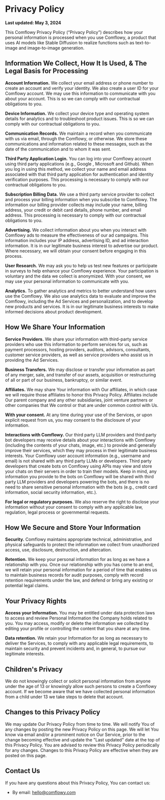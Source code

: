 # Privacy Policy

**Last updated: May 3, 2024**

This Comflowy Privacy Policy (“Privacy Policy”) describes how your personal information is processed when you use Comflowy, a product that uses AI models like Stable Diffusion to realize functions such as text-to-image and image-to-image generation.

## Information We Collect, How It Is Used, & The Legal Basis for Processing

**Account Information.** We collect your email address or phone number to create an account and verify your identity. We also create a user ID for your Comflowy account. We may use this information to communicate with you about your account. This is so we can comply with our contractual obligations to you.

**Device Information.** We collect your device type and operating system details for analytics and to troubleshoot product issues. This is so we can comply with our contractual obligations to you.

**Communication Records.** We maintain a record when you communicate with us via email, through the Comflowy, or otherwise. We store these communications and information related to these messages, such as the date of the communication and to whom it was sent.

**Third Party Application Login.** You can log into your Comflowy account using third party applications (e.g., Google , Microsoft and Github). When you log in using this method, we collect your name and email address associated with that third party application for authentication and identity verification purposes. This processing is necessary to comply with our contractual obligations to you.

**Subscription Billing Data.** We use a third party service provider to collect and process your billing information when you subscribe to Comflowy. The information our billing provider collects may include your name, billing address, your credit or debit card details, phone number, and email address. This processing is necessary to comply with our contractual obligations to you.

**Advertising.** We collect information about you when you interact with Comflowy ads to measure the effectiveness of our ad campaigns. This information includes your IP address, advertising ID, and ad interaction information. It is in our legitimate business interest to advertise our product. Where necessary, we will obtain your consent before engaging in this process.

**User Research.** We may ask you to help us test new features or participate in surveys to help enhance your Comflowy experience. Your participation is voluntary and the data we collect is anonymized. With your consent, we may use your personal information to communicate with you.

**Analytics.** To gather analytics and metrics to better understand how users use the Comflowy. We also use analytics data to evaluate and improve the Comflowy, including the Ad Services and personalization, and to develop new products and services. It is in our legitimate business interests to make informed decisions about product development.

## How We Share Your Information

**Service Providers.** We share your information with third-party service providers who use this information to perform services for us, such as payment processors, hosting providers, auditors, advisors, consultants, customer service providers, as well as service providers who assist us in providing the Ad Services.

**Business Transfers.** We may disclose or transfer your information as part of any merger, sale, and transfer of our assets, acquisition or restructuring of all or part of our business, bankruptcy, or similar event.

**Affiliates.** We may share Your information with Our affiliates, in which case we will require those affiliates to honor this Privacy Policy. Affiliates include Our parent company and any other subsidiaries, joint venture partners or other companies that We control or that are under common control with Us.

**With your consent.** At any time during your use of the Services, or upon explicit request from us, you may consent to the disclosure of your information.

**Interactions with Comflowy.** Our third party LLM providers and third party bot developers may receive details about your interactions with Comflowy (including the contents of your chats, image, etc.) to provide and generally improve their services, which they may process in their legitimate business interests. Your Comflowy user account information (e.g., username and email) is not shared with any third party LLMs or developers. Third party developers that create bots on Comflowy using APIs may view and store your chats on their servers in order to train their models.
Keep in mind, any information you provide to the bots on Comflowy will be shared with third party LLM providers and developers powering the bots, and there is no need to share sensitive personal information with the bots (e.g., credit card information, social security information, etc.). 

**For legal or regulatory purposes.** We also reserve the right to disclose your information without your consent to comply with any applicable law, regulation, legal process or governmental requests.

## How We Secure and Store Your Information

**Security.** Comflowy maintains appropriate technical, administrative, and physical safeguards to protect the information we collect from unauthorized access, use, disclosure, destruction, and altercation.

**Retention.** We keep your personal information for as long as we have a relationship with you. Once our relationship with you has come to an end, we will retain your personal information for a period of time that enables us to maintain business records for audit purposes, comply with record retention requirements under the law, and defend or bring any existing or potential legal claims.

## Your Privacy Rights

**Access your Information.** You may be entitled under data protection laws to access and review Personal Information the Company holds related to you. You may access, modify or delete the information we collected by editing your profile or controlling the content that you share at any time.

**Data retention.** We retain your Information for as long as necessary to deliver the Services, to comply with any applicable legal requirements, to maintain security and prevent incidents and, in general, to pursue our legitimate interests.

## Children's Privacy
We do not knowingly collect or solicit personal information from anyone under the age of 13 or knowingly allow such persons to create a Comflowy account. If we become aware that we have collected personal information from a child under 13 we take steps to delete that account.

## Changes to this Privacy Policy
We may update Our Privacy Policy from time to time. We will notify You of any changes by posting the new Privacy Policy on this page.
We will let You know via email and/or a prominent notice on Our Service, prior to the change becoming effective and update the "Last updated" date at the top of this Privacy Policy.
You are advised to review this Privacy Policy periodically for any changes. Changes to this Privacy Policy are effective when they are posted on this page.

## Contact Us
If you have any questions about this Privacy Policy, You can contact us:
- By email: hello@comflowy.com